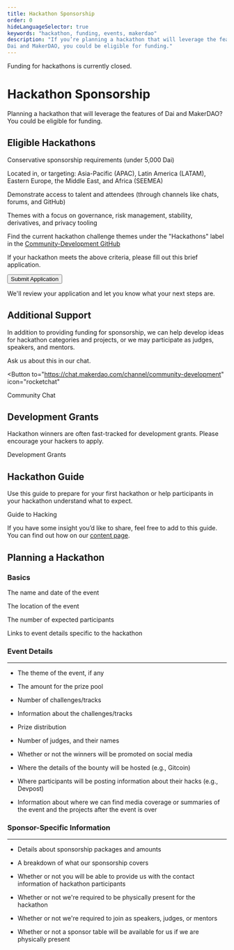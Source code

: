 ```yaml
---
title: Hackathon Sponsorship
order: 0
hideLanguageSelector: true
keywords: "hackathon, funding, events, makerdao"
description: "If you’re planning a hackathon that will leverage the features of 
Dai and MakerDAO, you could be eligible for funding."
---
```


<StatusBanner warning>

Funding for hackathons is currently closed.

</StatusBanner>

# Hackathon Sponsorship

Planning a hackathon that will leverage the features of
Dai and MakerDAO? You could be eligible for funding.

## Eligible Hackathons

<Checklist>

Conservative sponsorship requirements \(under 5,000 Dai\)

Located in, or targeting: Asia-Pacific \(APAC\), Latin America \(LATAM\), Eastern Europe, the Middle East, and Africa \(SEEMEA\)

Demonstrate access to talent and attendees \(through channels like chats, forums, and GitHub\)

Themes with a focus on governance, risk management, stability, derivatives, and privacy tooling

Find the current hackathon challenge themes under the "Hackathons" label in the [Community-Development GitHub](https://github.com/makerdao/community/issues?q=is%3Aissue+is%3Aopen+label%3Ahackathons)

</Checklist>

If your hackathon meets the above criteria, please fill out this brief application.

<Aligner center>

<Button>Submit Application</Button>

</Aligner>

We'll review your application and let you know what your next steps are.

## Additional Support

In addition to providing funding for sponsorship, we can help develop ideas for hackathon categories and projects, or we may participate as judges, speakers, and mentors.

Ask us about this in our chat.

<Aligner center>

<Button to="https://chat.makerdao.com/channel/community-development"
  icon="rocketchat"
>
  Community Chat
</Button>

</Aligner>

<Tout image alt>

<Box>

## Development Grants

Hackathon winners are often fast-tracked for development grants.
Please encourage your hackers to apply.

<Link to="/funding/development-grants">Development Grants</Link>

</Box>

<Box>

## Hackathon Guide

Use this guide to prepare for your first hackathon or help participants in your hackathon understand what to expect.

<Link to="/work_with_us/hackathons/guide-to-hacking/">Guide to Hacking</Link>

</Box>

</Tout>

<Callout icon="question">

If you have some insight you’d like to share, feel free to add to this guide.
You can find out how on our [content page](/work_with_us/content/).

</Callout>

## Planning a Hackathon

### Basics

<Checklist>

The name and date of the event

The location of the event

The number of expected participants

Links to event details specific to the hackathon

</Checklist>

### Event Details

---

- The theme of the event, if any
  
- The amount for the prize pool
  
- Number of challenges/tracks
  
- Information about the challenges/tracks
  
- Prize distribution

- Number of judges, and their names

- Whether or not the winners will be promoted on social media

- Where the details of the bounty will be hosted \(e.g., Gitcoin\)

- Where participants will be posting information about their hacks \(e.g., Devpost\)

- Information about where we can find media coverage or summaries of the event and the projects after the event is over


### Sponsor-Specific Information

---

- Details about sponsorship packages and amounts

- A breakdown of what our sponsorship covers

- Whether or not you will be able to provide us with the contact information of hackathon participants

- Whether or not we're required to be physically present for the hackathon

- Whether or not we're required to join as speakers, judges, or mentors

- Whether or not a sponsor table will be available for us if we are physically present
